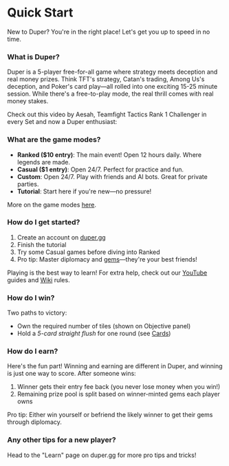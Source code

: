 
# Quick Start

New to Duper? You're in the right place! Let's get you up to speed in no time.

### What is Duper?

Duper is a 5-player free-for-all game where strategy meets deception and real money prizes. Think TFT's strategy, Catan's trading, Among Us's deception, and Poker's card play—all rolled into one exciting 15-25 minute session. While there's a free-to-play mode, the real thrill comes with real money stakes.

Check out this video by Aesah, Teamfight Tactics Rank 1 Challenger in every Set and now a Duper enthusiast:
<YouTube id="CtORUaHitp8" />

### What are the game modes?

- **Ranked (\$10 entry)**: The main event! Open 12 hours daily. Where legends are made.
- **Casual (\$1 entry)**: Open 24/7. Perfect for practice and fun.
- **Custom**: Open 24/7. Play with friends and AI bots. Great for private parties.
- **Tutorial**: Start here if you're new—no pressure!

More on the game modes [here](modes).

### How do I get started?

1. Create an account on [duper.gg](https://www.duper.gg)
2. Finish the tutorial
3. Try some Casual games before diving into Ranked
4. Pro tip: Master diplomacy and [gems](./wiki/fundamentals/resources#gems)—they're your best friends!

Playing is the best way to learn! For extra help, check out our [YouTube](https://youtube.com/@dupergame) guides and [Wiki](./wiki/) rules.

### How do I win?

Two paths to victory:
- Own the required number of tiles (shown on Objective panel)
- Hold a _5-card straight flush_ for one round (see [Cards](./wiki/fundamentals/resources#cards))

### How do I earn?

Here's the fun part! Winning and earning are different in Duper, and winning is just one way to score. After someone wins:

1. Winner gets their entry fee back (you never lose money when you win!)
2. Remaining prize pool is split based on winner-minted gems each player owns

Pro tip: Either win yourself or befriend the likely winner to get their gems through diplomacy.

### Any other tips for a new player?

Head to the "Learn" page on duper.gg for more pro tips and tricks!